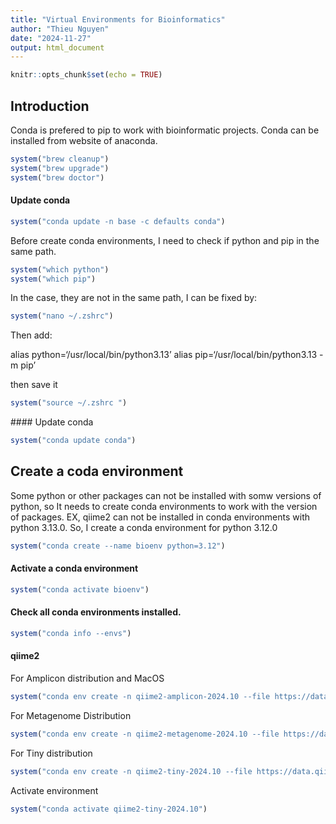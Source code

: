 ```yaml
---
title: "Virtual Environments for Bioinformatics"
author: "Thieu Nguyen"
date: "2024-11-27"
output: html_document
---
```


```r
knitr::opts_chunk$set(echo = TRUE)
```

## Introduction

Conda is prefered to pip to work with bioinformatic projects. Conda can be installed from website of anaconda.

```r
system("brew cleanup")
system("brew upgrade")
system("brew doctor")

```

#### Update conda

```r
system("conda update -n base -c defaults conda")

```

Before create conda environments, I need to check if python and pip in the same path.

```r
system("which python")
system("which pip")
```

In the case, they are not in the same path, I can be fixed by:


```r
system("nano ~/.zshrc")

```

Then add:

alias python='/usr/local/bin/python3.13'
alias pip='/usr/local/bin/python3.13 -m pip'

then save it

```r
system("source ~/.zshrc ")

```
 #### Update conda
 
```r
system("conda update conda")
```
 

## Create a coda environment

Some python or other packages can not be installed with somw versions of python, so It needs to create conda environments to work with the version of packages. EX, qiime2 can not be installed in conda environments with python 3.13.0. So, I create a conda environment for python 3.12.0

```r
system("conda create --name bioenv python=3.12")

```

#### Activate a conda environment


```r
system("conda activate bioenv")

```

#### Check all conda environments installed.

```r
system("conda info --envs")
```

#### qiime2

For Amplicon distribution and MacOS

```r
system("conda env create -n qiime2-amplicon-2024.10 --file https://data.qiime2.org/distro/amplicon/qiime2-amplicon-2024.10-py310-osx-conda.yml")
```

For Metagenome Distribution

```r
system("conda env create -n qiime2-metagenome-2024.10 --file https://data.qiime2.org/distro/metagenome/qiime2-metagenome-2024.10-py310-osx-conda.yml")
```

For Tiny distribution

```r
system("conda env create -n qiime2-tiny-2024.10 --file https://data.qiime2.org/distro/tiny/qiime2-tiny-2024.10-py310-osx-conda.yml")
```

Activate environment

```r
system("conda activate qiime2-tiny-2024.10")
```







